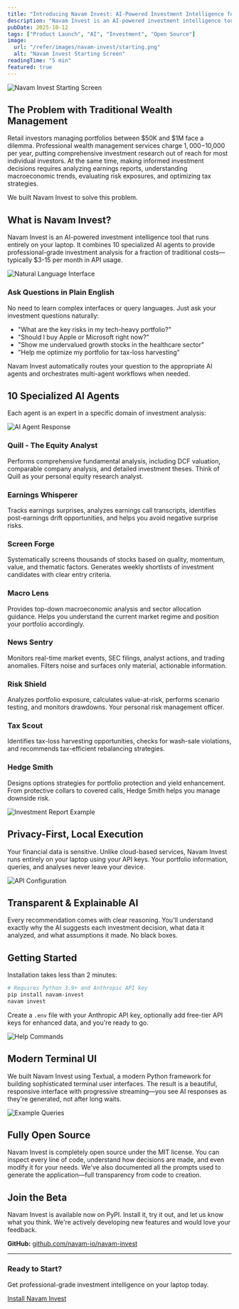 ```yaml
---
title: "Introducing Navam Invest: AI-Powered Investment Intelligence for Everyone"
description: "Navam Invest is an AI-powered investment intelligence tool that runs entirely on your laptop, combining 10 specialized AI agents to provide professional-grade investment analysis."
pubDate: 2025-10-12
tags: ["Product Launch", "AI", "Investment", "Open Source"]
image:
  url: "/refer/images/navam-invest/starting.png"
  alt: "Navam Invest Starting Screen"
readingTime: "5 min"
featured: true
---
```


![Navam Invest Starting Screen](/refer/images/navam-invest/starting.png)

## The Problem with Traditional Wealth Management

Retail investors managing portfolios between $50K and $1M face a dilemma. Professional wealth management services charge $1,000-$10,000 per year, putting comprehensive investment research out of reach for most individual investors. At the same time, making informed investment decisions requires analyzing earnings reports, understanding macroeconomic trends, evaluating risk exposures, and optimizing tax strategies.

We built Navam Invest to solve this problem.

## What is Navam Invest?

Navam Invest is an AI-powered investment intelligence tool that runs entirely on your laptop. It combines 10 specialized AI agents to provide professional-grade investment analysis for a fraction of traditional costs—typically $3-15 per month in API usage.

![Natural Language Interface](/refer/images/navam-invest/natural-prompt.png)

### Ask Questions in Plain English

No need to learn complex interfaces or query languages. Just ask your investment questions naturally:

- "What are the key risks in my tech-heavy portfolio?"
- "Should I buy Apple or Microsoft right now?"
- "Show me undervalued growth stocks in the healthcare sector"
- "Help me optimize my portfolio for tax-loss harvesting"

Navam Invest automatically routes your question to the appropriate AI agents and orchestrates multi-agent workflows when needed.

## 10 Specialized AI Agents

Each agent is an expert in a specific domain of investment analysis:

![AI Agent Response](/refer/images/navam-invest/response.png)

### Quill - The Equity Analyst
Performs comprehensive fundamental analysis, including DCF valuation, comparable company analysis, and detailed investment theses. Think of Quill as your personal equity research analyst.

### Earnings Whisperer
Tracks earnings surprises, analyzes earnings call transcripts, identifies post-earnings drift opportunities, and helps you avoid negative surprise risks.

### Screen Forge
Systematically screens thousands of stocks based on quality, momentum, value, and thematic factors. Generates weekly shortlists of investment candidates with clear entry criteria.

### Macro Lens
Provides top-down macroeconomic analysis and sector allocation guidance. Helps you understand the current market regime and position your portfolio accordingly.

### News Sentry
Monitors real-time market events, SEC filings, analyst actions, and trading anomalies. Filters noise and surfaces only material, actionable information.

### Risk Shield
Analyzes portfolio exposure, calculates value-at-risk, performs scenario testing, and monitors drawdowns. Your personal risk management officer.

### Tax Scout
Identifies tax-loss harvesting opportunities, checks for wash-sale violations, and recommends tax-efficient rebalancing strategies.

### Hedge Smith
Designs options strategies for portfolio protection and yield enhancement. From protective collars to covered calls, Hedge Smith helps you manage downside risk.

![Investment Report Example](/refer/images/navam-invest/report.png)

## Privacy-First, Local Execution

Your financial data is sensitive. Unlike cloud-based services, Navam Invest runs entirely on your laptop using your API keys. Your portfolio information, queries, and analyses never leave your device.

![API Configuration](/refer/images/navam-invest/api.png)

## Transparent & Explainable AI

Every recommendation comes with clear reasoning. You'll understand exactly why the AI suggests each investment decision, what data it analyzed, and what assumptions it made. No black boxes.

## Getting Started

Installation takes less than 2 minutes:

```bash
# Requires Python 3.9+ and Anthropic API key
pip install navam-invest
navam invest
```

Create a `.env` file with your Anthropic API key, optionally add free-tier API keys for enhanced data, and you're ready to go.

![Help Commands](/refer/images/navam-invest/help.png)

## Modern Terminal UI

We built Navam Invest using Textual, a modern Python framework for building sophisticated terminal user interfaces. The result is a beautiful, responsive interface with progressive streaming—you see AI responses as they're generated, not after long waits.

![Example Queries](/refer/images/navam-invest/examples.png)

## Fully Open Source

Navam Invest is completely open source under the MIT license. You can inspect every line of code, understand how decisions are made, and even modify it for your needs. We've also documented all the prompts used to generate the application—full transparency from code to creation.

## Join the Beta

Navam Invest is available now on PyPI. Install it, try it out, and let us know what you think. We're actively developing new features and would love your feedback.

**GitHub:** [github.com/navam-io/navam-invest](https://github.com/navam-io/navam-invest)

---

### Ready to Start?

Get professional-grade investment intelligence on your laptop today.

[Install Navam Invest](/#get-started)
